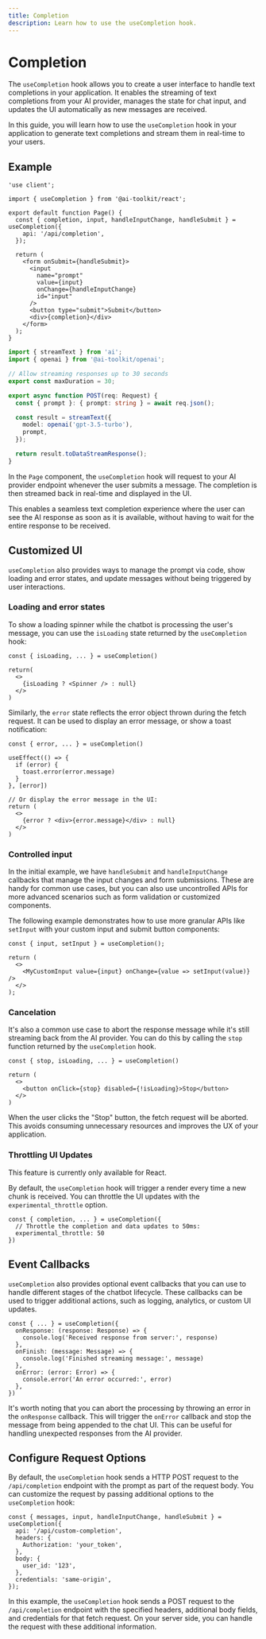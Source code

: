 ```yaml
---
title: Completion
description: Learn how to use the useCompletion hook.
---
```


# Completion

The `useCompletion` hook allows you to create a user interface to handle text completions in your application. It enables the streaming of text completions from your AI provider, manages the state for chat input, and updates the UI automatically as new messages are received.

In this guide, you will learn how to use the `useCompletion` hook in your application to generate text completions and stream them in real-time to your users.

## Example

```tsx filename='app/page.tsx'
'use client';

import { useCompletion } from '@ai-toolkit/react';

export default function Page() {
  const { completion, input, handleInputChange, handleSubmit } = useCompletion({
    api: '/api/completion',
  });

  return (
    <form onSubmit={handleSubmit}>
      <input
        name="prompt"
        value={input}
        onChange={handleInputChange}
        id="input"
      />
      <button type="submit">Submit</button>
      <div>{completion}</div>
    </form>
  );
}
```

```ts filename='app/api/completion/route.ts'
import { streamText } from 'ai';
import { openai } from '@ai-toolkit/openai';

// Allow streaming responses up to 30 seconds
export const maxDuration = 30;

export async function POST(req: Request) {
  const { prompt }: { prompt: string } = await req.json();

  const result = streamText({
    model: openai('gpt-3.5-turbo'),
    prompt,
  });

  return result.toDataStreamResponse();
}
```

In the `Page` component, the `useCompletion` hook will request to your AI provider endpoint whenever the user submits a message. The completion is then streamed back in real-time and displayed in the UI.

This enables a seamless text completion experience where the user can see the AI response as soon as it is available, without having to wait for the entire response to be received.

## Customized UI

`useCompletion` also provides ways to manage the prompt via code, show loading and error states, and update messages without being triggered by user interactions.

### Loading and error states

To show a loading spinner while the chatbot is processing the user's message, you can use the `isLoading` state returned by the `useCompletion` hook:

```tsx
const { isLoading, ... } = useCompletion()

return(
  <>
    {isLoading ? <Spinner /> : null}
  </>
)
```

Similarly, the `error` state reflects the error object thrown during the fetch request. It can be used to display an error message, or show a toast notification:

```tsx
const { error, ... } = useCompletion()

useEffect(() => {
  if (error) {
    toast.error(error.message)
  }
}, [error])

// Or display the error message in the UI:
return (
  <>
    {error ? <div>{error.message}</div> : null}
  </>
)
```

### Controlled input

In the initial example, we have `handleSubmit` and `handleInputChange` callbacks that manage the input changes and form submissions. These are handy for common use cases, but you can also use uncontrolled APIs for more advanced scenarios such as form validation or customized components.

The following example demonstrates how to use more granular APIs like `setInput` with your custom input and submit button components:

```tsx
const { input, setInput } = useCompletion();

return (
  <>
    <MyCustomInput value={input} onChange={value => setInput(value)} />
  </>
);
```

### Cancelation

It's also a common use case to abort the response message while it's still streaming back from the AI provider. You can do this by calling the `stop` function returned by the `useCompletion` hook.

```tsx
const { stop, isLoading, ... } = useCompletion()

return (
  <>
    <button onClick={stop} disabled={!isLoading}>Stop</button>
  </>
)
```

When the user clicks the "Stop" button, the fetch request will be aborted. This avoids consuming unnecessary resources and improves the UX of your application.

### Throttling UI Updates

<Note>This feature is currently only available for React.</Note>

By default, the `useCompletion` hook will trigger a render every time a new chunk is received.
You can throttle the UI updates with the `experimental_throttle` option.

```tsx filename="page.tsx" highlight="2-3"
const { completion, ... } = useCompletion({
  // Throttle the completion and data updates to 50ms:
  experimental_throttle: 50
})
```

## Event Callbacks

`useCompletion` also provides optional event callbacks that you can use to handle different stages of the chatbot lifecycle. These callbacks can be used to trigger additional actions, such as logging, analytics, or custom UI updates.

```tsx
const { ... } = useCompletion({
  onResponse: (response: Response) => {
    console.log('Received response from server:', response)
  },
  onFinish: (message: Message) => {
    console.log('Finished streaming message:', message)
  },
  onError: (error: Error) => {
    console.error('An error occurred:', error)
  },
})
```

It's worth noting that you can abort the processing by throwing an error in the `onResponse` callback. This will trigger the `onError` callback and stop the message from being appended to the chat UI. This can be useful for handling unexpected responses from the AI provider.

## Configure Request Options

By default, the `useCompletion` hook sends a HTTP POST request to the `/api/completion` endpoint with the prompt as part of the request body. You can customize the request by passing additional options to the `useCompletion` hook:

```tsx
const { messages, input, handleInputChange, handleSubmit } = useCompletion({
  api: '/api/custom-completion',
  headers: {
    Authorization: 'your_token',
  },
  body: {
    user_id: '123',
  },
  credentials: 'same-origin',
});
```

In this example, the `useCompletion` hook sends a POST request to the `/api/completion` endpoint with the specified headers, additional body fields, and credentials for that fetch request. On your server side, you can handle the request with these additional information.
